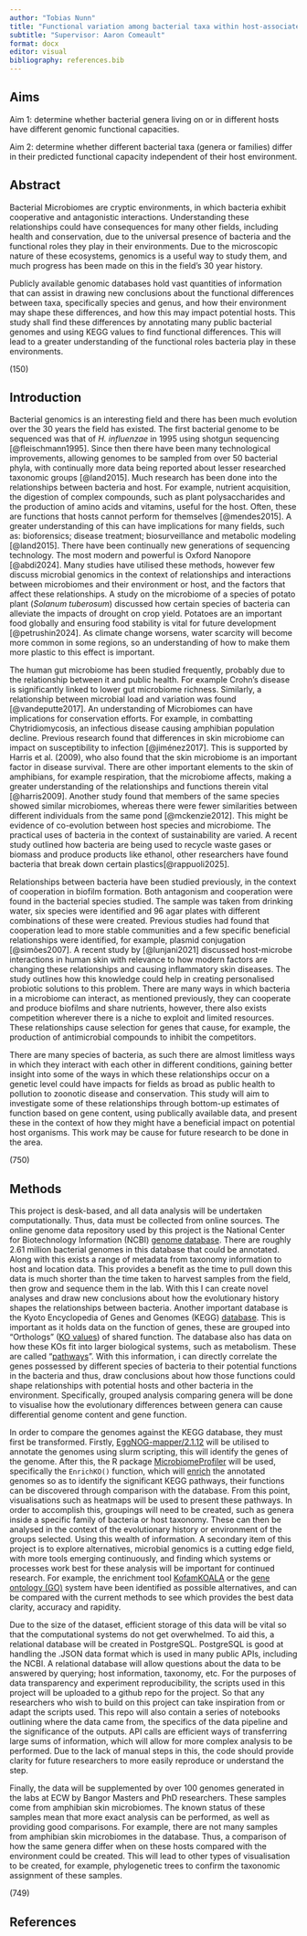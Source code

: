 ```yaml
---
author: "Tobias Nunn"
title: "Functional variation among bacterial taxa within host-associated microbiomes"
subtitle: "Supervisor: Aaron Comeault"
format: docx
editor: visual
bibliography: references.bib
---
```


## Aims

Aim 1: determine whether bacterial genera living on or in different hosts have different genomic functional capacities.

Aim 2: determine whether different bacterial taxa (genera or families) differ in their predicted functional capacity independent of their host environment.

## Abstract

Bacterial Microbiomes are cryptic environments, in which bacteria exhibit cooperative and antagonistic interactions. Understanding these relationships could have consequences for many other fields, including health and conservation, due to the universal presence of bacteria and the functional roles they play in their environments. Due to the microscopic nature of these ecosystems, genomics is a useful way to study them, and much progress has been made on this in the field's 30 year history.

Publicly available genomic databases hold vast quantities of information that can assist in drawing new conclusions about the functional differences between taxa, specifically species and genus, and how their environment may shape these differences, and how this may impact potential hosts. This study shall find these differences by annotating many public bacterial genomes and using KEGG values to find functional differences. This will lead to a greater understanding of the functional roles bacteria play in these environments.

\(150\)

## Introduction

Bacterial genomics is an interesting field and there has been much evolution over the 30 years the field has existed. The first bacterial genome to be sequenced was that of *H. influenzae* in 1995 using shotgun sequencing [@fleischmann1995]. Since then there have been many technological improvements, allowing genomes to be sampled from over 50 bacterial phyla, with continually more data being reported about lesser researched taxonomic groups [@land2015]. Much research has been done into the relationships between bacteria and host. For example, nutrient acquisition, the digestion of complex compounds, such as plant polysaccharides and the production of amino acids and vitamins, useful for the host. Often, these are functions that hosts cannot perform for themselves [@mendes2015]. A greater understanding of this can have implications for many fields, such as: bioforensics; disease treatment; biosurveillance and metabolic modeling [@land2015]. There have been continually new generations of sequencing technology. The most modern and powerful is Oxford Nanopore [@abdi2024]. Many studies have utilised these methods, however few discuss microbial genomics in the context of relationships and interactions between microbiomes and their environment or host, and the factors that affect these relationships. A study on the microbiome of a species of potato plant (*Solanum tuberosum*) discussed how certain species of bacteria can alleviate the impacts of drought on crop yield. Potatoes are an important food globally and ensuring food stability is vital for future development [@petrushin2024]. As climate change worsens, water scarcity will become more common in some regions, so an understanding of how to make them more plastic to this effect is important.

The human gut microbiome has been studied frequently, probably due to the relationship between it and public health. For example Crohn's disease is significantly linked to lower gut microbiome richness. Similarly, a relationship between microbial load and variation was found [@vandeputte2017]. An understanding of Microbiomes can have implications for conservation efforts. For example, in combatting Chytridiomycosis, an infectious disease causing amphibian population decline. Previous research found that differences in skin microbiome can impact on susceptibility to infection [@jiménez2017]. This is supported by Harris et al. (2009), who also found that the skin microbiome is an important factor in disease survival. There are other important elements to the skin of amphibians, for example respiration, that the microbiome affects, making a greater understanding of the relationships and functions therein vital [@harris2009]. Another study found that members of the same species showed similar microbiomes, whereas there were fewer similarities between different individuals from the same pond [@mckenzie2012]. This might be evidence of co-evolution between host species and microbiome. The practical uses of bacteria in the context of sustainability are varied. A recent study outlined how bacteria are being used to recycle waste gases or biomass and produce products like ethanol, other researchers have found bacteria that break down certain plastics[@rappuoli2025].

Relationships between bacteria have been studied previously, in the context of cooperation in biofilm formation. Both antagonism and cooperation were found in the bacterial species studied. The sample was taken from drinking water, six species were identified and 96 agar plates with different combinations of these were created. Previous studies had found that cooperation lead to more stable communities and a few specific beneficial relationships were identified, for example, plasmid conjugation [@simões2007]. A recent study by [@lunjani2021] discussed host-microbe interactions in human skin with relevance to how modern factors are changing these relationships and causing inflammatory skin diseases. The study outlines how this knowledge could help in creating personalised probiotic solutions to this problem. There are many ways in which bacteria in a microbiome can interact, as mentioned previously, they can cooperate and produce biofilms and share nutrients, however, there also exists competition wherever there is a niche to exploit and limited resources. These relationships cause selection for genes that cause, for example, the production of antimicrobial compounds to inhibit the competitors.

There are many species of bacteria, as such there are almost limitless ways in which they interact with each other in different conditions, gaining better insight into some of the ways in which these relationships occur on a genetic level could have impacts for fields as broad as public health to pollution to zoonotic disease and conservation. This study will aim to investigate some of these relationships through bottom-up estimates of function based on gene content, using publically available data, and present these in the context of how they might have a beneficial impact on potential host organisms. This work may be cause for future research to be done in the area.

\(750\)

## Methods

This project is desk-based, and all data analysis will be undertaken computationally. Thus, data must be collected from online sources. The online genome data repository used by this project is the National Center for Biotechnology Information (NCBI) [genome database](https://www.ncbi.nlm.nih.gov/datasets/genome/). There are roughly 2.61 million bacterial genomes in this database that could be annotated. Along with this exists a range of metadata from taxonomy information to host and location data. This provides a benefit as the time to pull down this data is much shorter than the time taken to harvest samples from the field, then grow and sequence them in the lab. With this I can create novel analyses and draw new conclusions about how the evolutionary history shapes the relationships between bacteria. Another important database is the Kyoto Encyclopedia of Genes and Genomes (KEGG) [database](https://www.genome.jp/kegg/). This is important as it holds data on the function of genes, these are grouped into "Orthologs" ([KO values](https://www.genome.jp/kegg/ko.html)) of shared function. The database also has data on how these KOs fit into larger biological systems, such as metabolism. These are called "[pathways](https://www.genome.jp/kegg/pathway.html)". With this information, i can directly correlate the genes possessed by different species of bacteria to their potential functions in the bacteria and thus, draw conclusions about how those functions could shape relationships with potential hosts and other bacteria in the environment. Specifically, grouped analysis comparing genera will be done to visualise how the evolutionary differences between genera can cause differential genome content and gene function.

In order to compare the genomes against the KEGG database, they must first be transformed. Firstly, [EggNOG-mapper/2.1.12](https://github.com/eggnogdb/eggnog-mapper/blob/master/README.md) will be utilised to annotate the genomes using slurm scripting, this will identify the genes of the genome. After this, the R package [MicrobiomeProfiler](https://bioconductor.org/packages/release/bioc/html/MicrobiomeProfiler.html) will be used, specifically the `EnrichKO()` function, which will [enrich](https://rdrr.io/github/YuLab-SMU/MicrobiomeProfiler/man/enrichKO.html) the annotated genomes so as to identify the significant KEGG pathways, their functions can be discovered through comparison with the database. From this point, visualisations such as heatmaps will be used to present these pathways. In order to accomplish this, groupings will need to be created, such as genera inside a specific family of bacteria or host taxonomy. These can then be analysed in the context of the evolutionary history or environment of the groups selected. Using this wealth of information. A secondary item of this project is to explore alternatives, microbial genomics is a cutting edge field, with more tools emerging continuously, and finding which systems or processes work best for these analysis will be important for continued research. For example, the enrichment tool [KofamKOALA](https://www.genome.jp/tools/kofamkoala/) or the [gene ontology (GO)](https://geneontology.org/) system have been identified as possible alternatives, and can be compared with the current methods to see which provides the best data clarity, accuracy and rapidity.

Due to the size of the dataset, efficient storage of this data will be vital so that the computational systems do not get overwhelmed. To aid this, a relational database will be created in PostgreSQL. PostgreSQL is good at handling the .JSON data format which is used in many public APIs, including the NCBI. A relational database will allow questions about the data to be answered by querying; host information, taxonomy, etc. For the purposes of data transparency and experiment reproducibility, the scripts used in this project will be uploaded to a github repo for the project. So that any researchers who wish to build on this project can take inspiration from or adapt the scripts used. This repo will also contain a series of notebooks outlining where the data came from, the specifics of the data pipeline and the significance of the outputs. API calls are efficient ways of transferring large sums of information, which will allow for more complex analysis to be performed. Due to the lack of manual steps in this, the code should provide clarity for future researchers to more easily reproduce or understand the step.

Finally, the data will be supplemented by over 100 genomes generated in the labs at ECW by Bangor Masters and PhD researchers. These samples come from amphibian skin microbiomes. The known status of these samples mean that more exact analysis can be performed, as well as providing good comparisons. For example, there are not many samples from amphibian skin microbiomes in the database. Thus, a comparison of how the same genera differ when on these hosts compared with the environment could be created. This will lead to other types of visualisation to be created, for example, phylogenetic trees to confirm the taxonomic assignment of these samples.

\(749\)

## References
